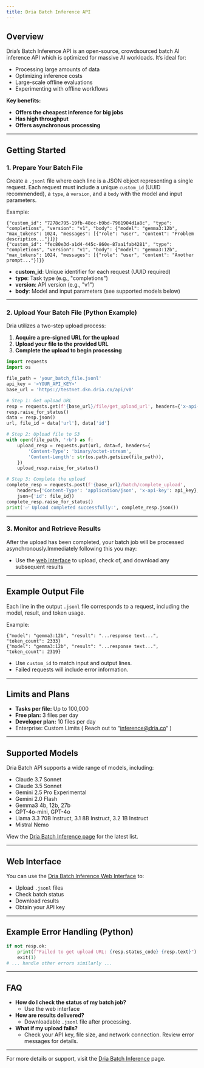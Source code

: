 ```yaml
---
title: Dria Batch Inference API
---
```



## Overview

Dria’s Batch Inference API is an open-source, crowdsourced batch AI inference API which is optimized for massive AI workloads. It’s ideal for:
- Processing large amounts of data
- Optimizing inference costs
- Large-scale offline evaluations
- Experimenting with offline workflows

**Key benefits:**
- **Offers the cheapest inference for big jobs**
- **Has high throughput**
- **Offers asynchronous processing**

---

## Getting Started

### 1. Prepare Your Batch File

Create a `.jsonl` file where each line is a JSON object representing a single request. Each request must include a unique `custom_id` (UUID recommended), a `type`, a `version`, and a `body` with the model and input parameters. 

Example:

```jsonl
{"custom_id": "7278c795-19fb-48cc-b9bd-7961904d1a8c", "type": "completions", "version": "v1", "body": {"model": "gemma3:12b", "max_tokens": 1024, "messages": [{"role": "user", "content": "Problem description..."}]}}
{"custom_id": "fec80e3d-a1d4-445c-860e-87aa1fab4281", "type": "completions", "version": "v1", "body": {"model": "gemma3:12b", "max_tokens": 1024, "messages": [{"role": "user", "content": "Another prompt..."}]}}
```

- **custom_id**: Unique identifier for each request (UUID required)
- **type**: Task type (e.g., "completions")
- **version**: API version (e.g., "v1")
- **body**: Model and input parameters (see supported models below)

---

### 2. Upload Your Batch File (Python Example)

Dria utilizes a two-step upload process:
1. **Acquire a pre-signed URL for the upload**
2. **Upload your file to the provided URL**
3. **Complete the upload to begin processing**

```python
import requests
import os

file_path = 'your_batch_file.jsonl'
api_key = '<YOUR_API_KEY>'
base_url = 'https://testnet.dkn.dria.co/api/v0'

# Step 1: Get upload URL
resp = requests.get(f'{base_url}/file/get_upload_url', headers={'x-api-key': api_key})
resp.raise_for_status()
data = resp.json()
url, file_id = data['url'], data['id']

# Step 2: Upload file to S3
with open(file_path, 'rb') as f:
    upload_resp = requests.put(url, data=f, headers={
        'Content-Type': 'binary/octet-stream',
        'Content-Length': str(os.path.getsize(file_path)),
    })
    upload_resp.raise_for_status()

# Step 3: Complete the upload
complete_resp = requests.post(f'{base_url}/batch/complete_upload',
    headers={'Content-Type': 'application/json', 'x-api-key': api_key},
    json={'id': file_id})
complete_resp.raise_for_status()
print('✅ Upload completed successfully:', complete_resp.json())
```

---

### 3. Monitor and Retrieve Results

After the upload has been completed, your batch job will be processed asynchronously.Immediately following this you may:
- Use the [web interface](https://dria.co/batch-inference) to upload, check of, and download any subsequent results

---

## Example Output File

Each line in the output `.jsonl` file corresponds to a request, including the model, result, and token usage. 

Example:

```jsonl
{"model": "gemma3:12b", "result": "...response text...", "token_count": 2333}
{"model": "gemma3:12b", "result": "...response text...", "token_count": 2319}
```

- Use `custom_id` to match input and output lines.
- Failed requests will include error information.

---

## Limits and Plans

- **Tasks per file:** Up to 100,000
- **Free plan:** 3 files per day
- **Developer plan:** 10 files per day
- Enterprise: Custom Limits ( Reach out to “inference@dria.co“ )

---

## Supported Models

Dria Batch API supports a wide range of models, including:
- Claude 3.7 Sonnet
- Claude 3.5 Sonnet
- Gemini 2.5 Pro Experimental
- Gemini 2.0 Flash
- Gemma3 4b, 12b, 27b
- GPT-4o-mini, GPT-4o
- Llama 3.3 70B Instruct, 3.1 8B Instruct, 3.2 1B Instruct
- Mistral Nemo

View the [Dria Batch Inference page](https://dria.co/batch-inference) for the latest list.

---

## Web Interface

You can use the [Dria Batch Inference Web Interface](https://dria.co/batch-inference) to:
- Upload `.jsonl` files
- Check batch status
- Download results
- Obtain your API key

---

## Example Error Handling (Python)

```python
if not resp.ok:
    print(f"Failed to get upload URL: {resp.status_code} {resp.text}")
    exit(1)
# ... handle other errors similarly ...
```

---

## FAQ

- **How do I check the status of my batch job?**
  - Use the web interface
- **How are results delivered?**
  - Downloadable `.jsonl` file after processing.
- **What if my upload fails?**
  - Check your API key, file size, and network connection. Review error messages for details.

---

For more details or support, visit the [Dria Batch Inference](https://dria.co/batch-inference) page. 
